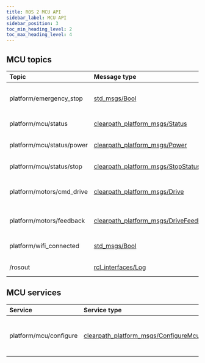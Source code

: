 ```yaml
---
title: ROS 2 MCU API
sidebar_label: MCU API
sidebar_position: 3
toc_min_heading_level: 2
toc_max_heading_level: 4
---
```


## MCU topics

| Topic                     | Message type                                                                                                                                         | Publisher             | Description                             | QoS                                             |
| :------------------------ | :--------------------------------------------------------------------------------------------------------------------------------------------------- | :-------------------- | :-------------------------------------- | :---------------------------------------------- |
| platform/emergency_stop   | [std_msgs/Bool](https://github.com/ros2/common_interfaces/blob/humble/std_msgs/msg/Bool.msg)                                                         | MCU node              | State of platform emergency stop        | [Sensor Data](overview.mdx#sensor-data)         |
| platform/mcu/status       | [clearpath_platform_msgs/Status](https://github.com/clearpathrobotics/clearpath_msgs/blob/main/clearpath_platform_msgs/msg/Status.msg)               | MCU node              | MCU status                              | [Sensor Data](overview.mdx#sensor-data)         |
| platform/mcu/status/power | [clearpath_platform_msgs/Power](https://github.com/clearpathrobotics/clearpath_msgs/blob/main/clearpath_platform_msgs/msg/Power.msg)                 | MCU node              | Robot Power status                      | [Sensor Data](overview.mdx#sensor-data)         |
| platform/mcu/status/stop  | [clearpath_platform_msgs/StopStatus](https://github.com/clearpathrobotics/clearpath_msgs/blob/main/clearpath_platform_msgs/msg/StopStatus.msg)       | MCU node              | Stop loop status                        | [Sensor Data](overview.mdx#sensor-data)         |
| platform/motors/cmd_drive | [clearpath_platform_msgs/Drive](https://github.com/clearpathrobotics/clearpath_msgs/blob/main/clearpath_platform_msgs/msg/Drive.msg)                 | Control node          | Command velocities to individual wheels | [Sensor Data](overview.mdx#sensor-data)         |
| platform/motors/feedback  | [clearpath_platform_msgs/DriveFeedback](https://github.com/clearpathrobotics/clearpath_msgs/blob/main/clearpath_platform_msgs/msg/DriveFeedback.msg) | MCU node              | Feedback from motor drive unit          | [Sensor Data](overview.mdx#sensor-data)         |
| platform/wifi_connected   | [std_msgs/Bool](https://github.com/ros2/common_interfaces/blob/humble/std_msgs/msg/Bool.msg)                                                         | Wireless Watcher node | Wi-Fi connected status                  | [Sensor Data](overview.mdx#sensor-data)         |
| /rosout                   | [rcl_interfaces/Log](https://github.com/ros2/rcl_interfaces/blob/humble/rcl_interfaces/msg/Log.msg)                                                  | MCU node              | System Logs                             | [Transient Local](overview.mdx#transient-local) |

## MCU services

| Service                | Service type                                                                                                                                       | Server   | Description                           | QoS            |
| :--------------------- | :------------------------------------------------------------------------------------------------------------------------------------------------- | :------- | :------------------------------------ | :------------- |
| platform/mcu/configure | [clearpath_platform_msgs/ConfigureMcu](https://github.com/clearpathrobotics/clearpath_msgs/blob/main/clearpath_platform_msgs/srv/ConfigureMcu.srv) | MCU node | Configure MCU domain ID and namespace | System default |
